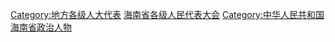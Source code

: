 [[Category:地方各级人大代表|Category:地方各级人大代表]]
[[Category:海南省各级人民代表大会|]]
[[Category:中华人民共和国海南省政治人物|Category:中华人民共和国海南省政治人物]]